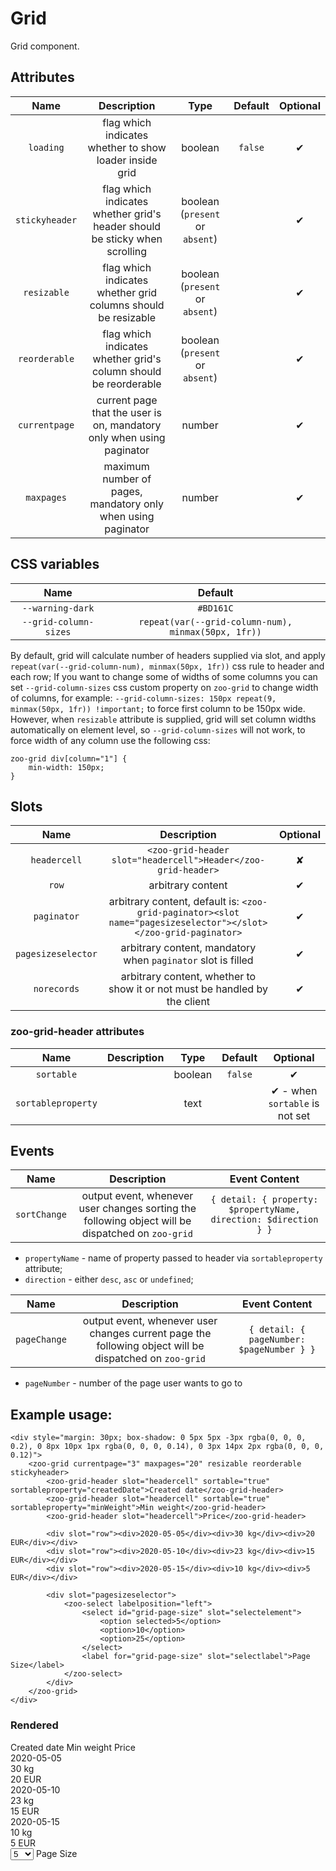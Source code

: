 
<Meta title="Docs/Grid"/>

# Grid

Grid component.

## Attributes
|   **Name**    |           **Description**                                                      | **Type** | **Default** | **Optional** |
| :-----------: | :-----------------------------------------------------------------------------:|:--------:|:-----------:|:-----------:|
| `loading`     | flag which indicates whether to show loader inside grid                        | boolean  |   `false`   |   ✔
| `stickyheader`| flag which indicates whether grid's header should be sticky when scrolling     | boolean (`present` or `absent`)  | |   ✔
| `resizable`   | flag which indicates whether grid columns should be resizable                  | boolean (`present` or `absent`)  | |   ✔
| `reorderable` | flag which indicates whether grid's column should be reorderable               | boolean (`present` or `absent`)  | |   ✔
| `currentpage` | current page that the user is on, mandatory only when using paginator          | number   |             |   ✔
| `maxpages`    | maximum number of pages, mandatory only when using paginator                   | number   |             |   ✔


## CSS variables
|        **Name**        |                        **Default**                       |
| :--------------------: |:--------------------------------------------------------:|
| `--warning-dark`       |    `#BD161C`  										    |
| `--grid-column-sizes`  |    `repeat(var(--grid-column-num), minmax(50px, 1fr))`   |

By default, grid will calculate number of headers supplied via slot, and apply `repeat(var(--grid-column-num), minmax(50px, 1fr))` css rule to header and each row; If you want to change some of widths of some columns you can set `--grid-column-sizes` css custom property on `zoo-grid` to change width of columns, for example: `--grid-column-sizes: 150px repeat(9, minmax(50px, 1fr)) !important;` to force first column to be 150px wide.      
However, when `resizable` attribute is supplied, grid will set column widths automatically on element level, so `--grid-column-sizes` will not work, to force width of any column use the following css:
```
zoo-grid div[column="1"] {
	min-width: 150px;
}
```

## Slots
|      **Name**     |           **Description**          | **Optional** | 
| :---------------: | :---------------------------------:|:-----------:|
| `headercell`      | `<zoo-grid-header slot="headercell">Header</zoo-grid-header>`| ✘
| `row`             | arbitrary content | ✔
| `paginator`       | arbitrary content, default is: `<zoo-grid-paginator><slot name="pagesizeselector"></slot></zoo-grid-paginator>` | ✔
| `pagesizeselector`| arbitrary content, mandatory when `paginator` slot is filled | ✔
| `norecords`       | arbitrary content, whether to show it or not must be handled by the client | ✔

### zoo-grid-header attributes
|       **Name**     |           **Description**                      | **Type** | **Default** | **Optional** |
| :----------------: | :---------------------------------------------:|:--------:|:-----------:|:-----------:|
| `sortable`         |                                                | boolean  |   `false`   |   ✔
| `sortableproperty` |                                                | text     |             |   ✔ - when `sortable` is not set

## Events

|       **Name**     |           **Description**                      | **Event Content** | 
| :----------------: | :---------------------------------------------:|:-----------------:|
| `sortChange`       |  output event, whenever user changes sorting the following object will be dispatched on `zoo-grid` | `{ detail: { property: $propertyName, direction: $direction } }`
- `propertyName` - name of property passed to header via `sortableproperty` attribute;      
- `direction` - either `desc`, `asc` or `undefined`; 

|       **Name**     |           **Description**                      | **Event Content** | 
| :----------------: | :---------------------------------------------:|:-----------------:|
| `pageChange`       |  output event, whenever user changes current page the following object will be dispatched on `zoo-grid` | `{ detail: { pageNumber: $pageNumber } }`
- `pageNumber` - number of the page user wants to go to

## Example usage:
```
<div style="margin: 30px; box-shadow: 0 5px 5px -3px rgba(0, 0, 0, 0.2), 0 8px 10px 1px rgba(0, 0, 0, 0.14), 0 3px 14px 2px rgba(0, 0, 0, 0.12)">
	<zoo-grid currentpage="3" maxpages="20" resizable reorderable stickyheader>
		<zoo-grid-header slot="headercell" sortable="true" sortableproperty="createdDate">Created date</zoo-grid-header>
		<zoo-grid-header slot="headercell" sortable="true" sortableproperty="minWeight">Min weight</zoo-grid-header>
		<zoo-grid-header slot="headercell">Price</zoo-grid-header>

		<div slot="row"><div>2020-05-05</div><div>30 kg</div><div>20 EUR</div></div>
		<div slot="row"><div>2020-05-10</div><div>23 kg</div><div>15 EUR</div></div>
		<div slot="row"><div>2020-05-15</div><div>10 kg</div><div>5 EUR</div></div>

		<div slot="pagesizeselector">
			<zoo-select labelposition="left">
				<select id="grid-page-size" slot="selectelement">
					<option selected>5</option>
					<option>10</option>
					<option>25</option>
				</select>
				<label for="grid-page-size" slot="selectlabel">Page Size</label>
			</zoo-select>
		</div>
	</zoo-grid>
</div>
```
### Rendered
<div style={{margin: '30px', boxShadow: '0 5px 5px -3px rgba(0, 0, 0, 0.2), 0 8px 10px 1px rgba(0, 0, 0, 0.14), 0 3px 14px 2px rgba(0, 0, 0, 0.12)'}}>
<zoo-grid currentpage="3" maxpages="20" resizable reorderable stickyheader>
<zoo-grid-header slot="headercell" sortable="true" sortableproperty="createdDate">Created date</zoo-grid-header>
<zoo-grid-header slot="headercell" sortable="true" sortableproperty="minWeight">Min weight</zoo-grid-header>
<zoo-grid-header slot="headercell">Price</zoo-grid-header>

<div slot="row">
	<div>2020-05-05</div><div>30 kg</div><div>20 EUR</div>
</div>
<div slot="row">
	<div>2020-05-10</div><div>23 kg</div><div>15 EUR</div>
</div>
<div slot="row">
	<div>2020-05-15</div><div>10 kg</div><div>5 EUR</div>
</div>

<div slot="pagesizeselector">
	<zoo-select labelposition="left">
		<select id="grid-page-size" slot="selectelement">
			<option selected>5</option>
			<option>10</option>
			<option>25</option>
		</select>
		<label for="grid-page-size" slot="selectlabel">Page Size</label>
	</zoo-select>
</div>
</zoo-grid>
</div>